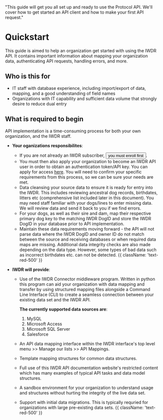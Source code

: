   "This guide will get you all set up and ready to use the Protocol API. We'll cover how to get started an API client and how to make your first API request."

# Quickstart

This guide is aimed to help an organization get started with using the IWDR API.
It contains important information about mapping your organization data,
authenticating API requests, handling errors, and more.

## Who is this for

- IT staff with database experience, including import/export of data, mapping, and a good understanding of field names
- Organizations with IT capability and sufficient data volume that strongly desire to reduce dual entry

## What is required to begin

API implementation is a time-consuming process for both your own organization, and the IWDR staff.

- **Your oganizations responsibilites**:

  - If you are not already an IWDR subscriber,  <Button href="https://www.iwdr.org/enrollment-request/" target="_blank" variant="text" className="fill-emerald-500">you must enroll first</Button>.
  - You must then also apply your organization to become an IWDR API user in order to obtain an authentication token/API key. You can apply
    for access [here](/token-application). You will need to confirm your specific requirements from this process, so we can be sure your needs are met.
  - Data cleansing your source data to ensure it is ready for entry into the IWDR. This includes reviewing ancestral dog records,
    birthdates, litters etc (comprehensive list included later in this document). You may need staff familiar with your dogs/lines
    to enter missing data. We will review data and send it back to you if we find errors.
  - For your dogs, as well as their sire and dam, map their respective primary dog key to the matching IWDR DogID and store the IWDR
    DogID in your database prior to API implementation.
  - Maintain these data requirements moving forward - the API will not parse data where the IWDR DogID and owner ID do not match
    between the source and receiving databases or when required data maps are missing. Additional data integrity checks are also made
    depending on the data type. However, some types of bad data such as incorrect birthdates etc. can not be detected. {{ className: 'text-red-500' }}

- **IWDR will provide**:

  - Use of the IWDR Connector middleware program. Written in python this program can aid your organization with data mapping and
    transfer by using structured mapping files alongside a Command Line Interface (CLI) to create a seamless connection between
    your existing data set and the IWDR API. 
    
    **The currently supported data sources are**:
    1. MySQL
    2. Microsoft Access
    3. Microsoft SQL Server
    4. Salesforce
  - An API data mapping interface within the IWDR interface's top level menu >> Manage our lists >> API Mappings.
  - Template mapping structures for common data structures.
  - Full use of this IWDR API documentation website's restricted content which has many examples of typical API tasks and data model structures.
  - A sandbox environment for your organization to understand usage and structures without hurting the integrity of the live data set.
  - Support with initial data migrations. This is typically requried for organizations with large pre-existing data sets. {{ className: 'text-red-500' }}
